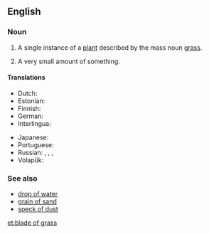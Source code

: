 ==English==

===Noun===
{{en-noun|blades of grass}}

# A single instance of a [[plant]] described by the mass noun [[grass]].
# {{context|rare|lang=en}} A very small amount of something.

====Translations====
{{trans-top|a single instance of a plant described by the mass noun grass}}
* Dutch: {{t+|nl|grashalm|m}}
* Estonian: {{t|et|rohulible}}
* Finnish: {{t+|fi|ruoho}}
* German: {{t|de|Grashalm|m}}
* Interlingua: {{t|ia|[[folio]] de [[herba]]}}
{{trans-mid}}
* Japanese: {{t|ja|草の葉|tr=くさのは, kusanoha|sc=Jpan}}
* Portuguese: {{t|pt|[[folha]] de [[grama]]|f}}
* Russian: {{t+|ru|трави́нка|f}}, {{t+|ru|были́нка|f}}, {{t|ru|были́ца|f}} {{qualifier|archaic}}, {{t|ru|[[стебелёк]] [[трава|травы́]]|m}}
* Volapük: {{t|vo|yebastag}}
{{trans-bottom}}

===See also===
* [[drop of water]]
* [[grain of sand]]
* [[speck of dust]]

[[et:blade of grass]]
